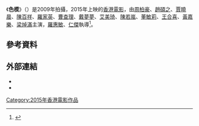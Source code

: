 {{Infobox film
| name          = 色模
| original_name = {{lang|en|''Super Models''}}
| image         = 
| image_size    = 
| caption       = 
| film name     = 
| sec-title     = 
| director      = [[羅惠敏|羅惠敏]]、[[仁傑|仁傑]]
| producer      = 
| producer_2    = 
| 動作指導      = 
| writer        = 
| screenplay    = 
| story         = 
| based_on      = 
| narrator      = 
| production_supervisor = 
| starring      = [[周柏豪|周柏豪]]、[[趙碩之|趙碩之]]、[[賈曉晨|賈曉晨]]、[[陳百祥|陳百祥]]、[[羅家英|羅家英]]、[[曹查理|曹查理]]、[[戴夢夢|戴夢夢]]、[[艾美琦|艾美琦]]、[[陳若嵐|陳若嵐]]、[[董敏莉|董敏莉]]、[[王合喜|王合喜]]、[[黃嘉樂|黃嘉樂]]、[[梁焯滿|梁焯滿]]
| music         = 
| maintheme     = 
| endtheme      = 
| cinematography = 
| editing       = 
| effect        = 
| studio        = 
| runtime       = 
| country       = {{香港電影產地}}
| language      = [[粵語|粵語]]
| released      = 
| distributor   = 
| issue_date    = 
| sarft_id      = 
| budget        = 
| gross         = 
| preceded_by   = 
| followed_by   = 
| cn_name       = 
| hk_name       = 
| mo_name       = 
| tw_name       = 
| sg_name       = 
| my_name       = 
| website       = 
}}

《'''色模'''》（{{lang-en|''Super Models''}}）是2009年拍攝，2015年上映的[[香港電影|香港電影]]，由[[周柏豪|周柏豪]]、[[趙碩之|趙碩之]]、[[賈曉晨|賈曉晨]]、[[陳百祥|陳百祥]]、[[羅家英|羅家英]]、[[曹查理|曹查理]]、[[戴夢夢|戴夢夢]]、[[艾美琦|艾美琦]]、[[陳若嵐|陳若嵐]]、[[董敏莉|董敏莉]]、[[王合喜|王合喜]]、[[黃嘉樂|黃嘉樂]]、[[梁焯滿|梁焯滿]]主演，[[羅惠敏|羅惠敏]]、[[仁傑|仁傑]]執導<ref>{{cite news|url=https://orientaldaily.on.cc/cnt/entertainment/20151023/00282_006.html|title=周柏豪趙碩之慘變鹹片主角|publisher=東方日報|date=2015年10月23日}}</ref>。

== 參考資料 ==
{{reflist}}

== 外部連結 ==
* {{Hkmdb title|17764}}
*{{imdb title|tt5400476|色模}}


{{周柏豪}}
[[Category:2015年香港電影作品|Category:2015年香港電影作品]]
{{HK-movie-stub}}